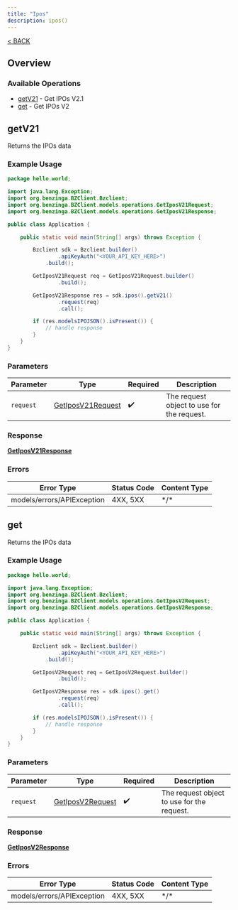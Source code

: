 ```yaml
---
title: "Ipos"
description: ipos()
---
```

[< BACK](/sdks/languages/java#ipos)

## Overview

### Available Operations

* [getV21](#getv21) - Get IPOs V2.1
* [get](#get) - Get IPOs V2

## getV21

Returns the IPOs data

### Example Usage

```java
package hello.world;

import java.lang.Exception;
import org.benzinga.BZClient.Bzclient;
import org.benzinga.BZClient.models.operations.GetIposV21Request;
import org.benzinga.BZClient.models.operations.GetIposV21Response;

public class Application {

    public static void main(String[] args) throws Exception {

        Bzclient sdk = Bzclient.builder()
                .apiKeyAuth("<YOUR_API_KEY_HERE>")
            .build();

        GetIposV21Request req = GetIposV21Request.builder()
                .build();

        GetIposV21Response res = sdk.ipos().getV21()
                .request(req)
                .call();

        if (res.modelsIPOJSON().isPresent()) {
            // handle response
        }
    }
}
```

### Parameters

| Parameter                                                         | Type                                                              | Required                                                          | Description                                                       |
| ----------------------------------------------------------------- | ----------------------------------------------------------------- | ----------------------------------------------------------------- | ----------------------------------------------------------------- |
| `request`                                                         | [GetIposV21Request](../../models/operations/GetIposV21Request.md) | :heavy_check_mark:                                                | The request object to use for the request.                        |

### Response

**[GetIposV21Response](../../models/operations/GetIposV21Response.md)**

### Errors

| Error Type                 | Status Code                | Content Type               |
| -------------------------- | -------------------------- | -------------------------- |
| models/errors/APIException | 4XX, 5XX                   | \*/\*                      |

## get

Returns the IPOs data

### Example Usage

```java
package hello.world;

import java.lang.Exception;
import org.benzinga.BZClient.Bzclient;
import org.benzinga.BZClient.models.operations.GetIposV2Request;
import org.benzinga.BZClient.models.operations.GetIposV2Response;

public class Application {

    public static void main(String[] args) throws Exception {

        Bzclient sdk = Bzclient.builder()
                .apiKeyAuth("<YOUR_API_KEY_HERE>")
            .build();

        GetIposV2Request req = GetIposV2Request.builder()
                .build();

        GetIposV2Response res = sdk.ipos().get()
                .request(req)
                .call();

        if (res.modelsIPOJSON().isPresent()) {
            // handle response
        }
    }
}
```

### Parameters

| Parameter                                                       | Type                                                            | Required                                                        | Description                                                     |
| --------------------------------------------------------------- | --------------------------------------------------------------- | --------------------------------------------------------------- | --------------------------------------------------------------- |
| `request`                                                       | [GetIposV2Request](../../models/operations/GetIposV2Request.md) | :heavy_check_mark:                                              | The request object to use for the request.                      |

### Response

**[GetIposV2Response](../../models/operations/GetIposV2Response.md)**

### Errors

| Error Type                 | Status Code                | Content Type               |
| -------------------------- | -------------------------- | -------------------------- |
| models/errors/APIException | 4XX, 5XX                   | \*/\*                      |